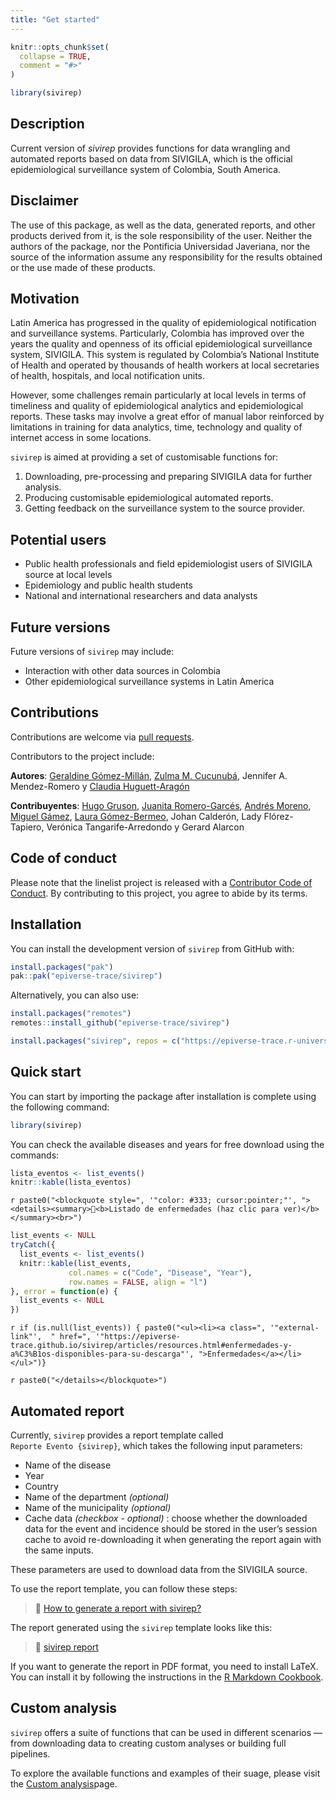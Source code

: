 ```yaml
---
title: "Get started"
---
```


```r
knitr::opts_chunk$set(
  collapse = TRUE,
  comment = "#>"
)
```

```r
library(sivirep)
```

## Description

Current version of *sivirep* provides functions for data wrangling and
automated reports based on data from SIVIGILA, which is the official 
epidemiological surveillance system of Colombia, South America.

## Disclaimer

The use of this package, as well as the data, generated reports, and other 
products derived from it, is the sole responsibility of the user. Neither the 
authors of the package, nor the Pontificia Universidad Javeriana, nor the 
source of the information assume any responsibility for the results obtained 
or the use made of these products.

## Motivation

Latin America has progressed in the quality of epidemiological
notification and surveillance systems. Particularly, Colombia has
improved over the years the quality and openness of its official
epidemiological surveillance system, SIVIGILA. This system is regulated 
by Colombia's National Institute of Health and operated by thousands of health 
workers at local secretaries of health, hospitals, and local notification units.

However, some challenges remain particularly at local levels in terms of
timeliness and quality of epidemiological analytics and epidemiological
reports. These tasks may involve a great effor of manual labor reinforced
by limitations in training for data analytics, time, technology and
quality of internet access in some locations.

`sivirep` is aimed at providing a set of customisable functions for:

1)  Downloading, pre-processing and preparing SIVIGILA data for further
    analysis.
2)  Producing customisable epidemiological automated reports.
3)  Getting feedback on the surveillance system to the source provider.

## Potential users

-   Public health professionals and field epidemiologist users of
    SIVIGILA source at local levels
-   Epidemiology and public health students
-   National and international researchers and data analysts

## Future versions

Future versions of `sivirep` may include:

-   Interaction with other data sources in Colombia
-   Other epidemiological surveillance systems in Latin America

## Contributions

Contributions are welcome via [pull
requests](https://github.com/epiverse-trace/sivirep/pulls).

Contributors to the project include:

**Autores**: [Geraldine Gómez-Millán](https://github.com/GeraldineGomez), 
[Zulma M. Cucunubá](https://github.com/zmcucunuba), Jennifer A. Mendez-Romero y [Claudia Huguett-Aragón](https://github.com/chuguett)

**Contribuyentes**:
[Hugo Gruson](https://github.com/Bisaloo), [Juanita Romero-Garcés](https://github.com/juanitaromerog), [Andrés Moreno](https://github.com/andresmore), 
[Miguel Gámez](https://github.com/megamezl), [Laura Gómez-Bermeo](https://github.com/lgbermeo), Johan Calderón, Lady Flórez-Tapiero, 
Verónica Tangarife-Arredondo y Gerard Alarcon

## Code of conduct

Please note that the linelist project is released with a [Contributor
Code of 
Conduct](https://contributor-covenant.org/version/2/0/CODE_OF_CONDUCT.html).
By contributing to this project, you agree to abide by its terms.

## Installation

You can install the development version of `sivirep` from GitHub with:

```r
install.packages("pak")
pak::pak("epiverse-trace/sivirep")
```

Alternatively, you can also use:


```r
install.packages("remotes")
remotes::install_github("epiverse-trace/sivirep")
```

```r
install.packages("sivirep", repos = c("https://epiverse-trace.r-universe.dev", "https://cloud.r-project.org"))
```

## Quick start

You can start by importing the package after installation is complete using the 
following command:

```r
library(sivirep)
```

You can check the available diseases and years for free download using the commands:

```r
lista_eventos <- list_events()
knitr::kable(lista_eventos)
```

`r paste0("<blockquote style=", '"color: #333; cursor:pointer;"', "><details><summary>🦠<b>Listado de enfermedades (haz clic para ver)</b></summary><br>")`

```r
list_events <- NULL
tryCatch({
  list_events <- list_events()
  knitr::kable(list_events,
             col.names = c("Code", "Disease", "Year"),
             row.names = FALSE, align = "l")
}, error = function(e) {
  list_events <- NULL
})
```

`r if (is.null(list_events)) { paste0("<ul><li><a class=", '"external-link"',  " href=", '"https://epiverse-trace.github.io/sivirep/articles/resources.html#enfermedades-y-a%C3%B1os-disponibles-para-su-descarga"', ">Enfermedades</a></li></ul>")}`

`r paste0("</details></blockquote>")`

## Automated report

Currently, `sivirep` provides a report template called  
`Reporte Evento {sivirep}`, which takes the following input parameters:

-   Name of the disease  
-   Year  
-   Country  
-   Name of the department *(optional)*  
-   Name of the municipality *(optional)*
-   Cache data *(checkbox - optional)* : choose whether the downloaded data for 
    the event and incidence should be stored in the user's session cache to 
    avoid re-downloading it when generating the report again with the same 
    inputs.

These parameters are used to download data from the SIVIGILA source.

To use the report template, you can follow these steps:

> 🎥 [How to generate a report with sivirep?](https://youtu.be/wsgXQKEeg8I)

The report generated using the `sivirep` template looks like this:

> 🎥 [sivirep report](https://youtu.be/NRUNwVrs4io)

If you want to generate the report in PDF format, you need to install LaTeX.  
You can install it by following the instructions in the [R Markdown Cookbook](https://bookdown.org/yihui/rmarkdown-cookbook/install-latex.html).

## Custom analysis

`sivirep` offers a suite of functions that can be used in different scenarios —  
from downloading data to creating custom analyses or building full 
pipelines.

To explore the available functions and examples of their suage, please visit the 
[Custom analysis](https://epiverse-trace.github.io/sivirep/articles/custom_analysis_en.html)page.
